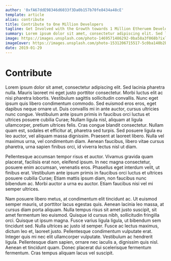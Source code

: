 ```yaml
---
author: '0xfA67ddE98346d6033f3Da0b157b70fe8434a48cE'
template: article
alias: contribute
title: Contribute to One Million Developers
tagline: Get Involved with the Growth towards 1 Million Etheruem Developers
summary: Lorem ipsum dolor sit amet, consectetur adipiscing elit. Sed lacinia pharetra nulla. Mauris laoreet mi eget justo porttitor consectetur. Morbi luctus elit ac nisi pharetra lobortis. Vestibulum sagittis sollicitudin convallis. Nunc eget ipsum quis libero condimentum commodo. Sed euismod eros eros, eget dapibus neque ornare ut. Duis convallis mi in ante auctor, cursus ultricies nunc congue. 
image: https://images.unsplash.com/photo-1469571486292-0ba58a3f068b?ixlib=rb-1.2.1&ixid=eyJhcHBfaWQiOjEyMDd9&auto=format&fit=crop&w=800&q=60
imageCover: https://images.unsplash.com/photo-1531206715517-5c0ba140b2b8?ixlib=rb-1.2.1&ixid=eyJhcHBfaWQiOjEyMDd9&auto=format&fit=crop&w=800&q=60
date: 2019-01-29
---
```

# Contribute

Lorem ipsum dolor sit amet, consectetur adipiscing elit. Sed lacinia pharetra nulla. Mauris laoreet mi eget justo porttitor consectetur. Morbi luctus elit ac nisi pharetra lobortis. Vestibulum sagittis sollicitudin convallis. Nunc eget ipsum quis libero condimentum commodo. Sed euismod eros eros, eget dapibus neque ornare ut. Duis convallis mi in ante auctor, cursus ultricies nunc congue. Vestibulum ante ipsum primis in faucibus orci luctus et ultrices posuere cubilia Curae; Nullam ligula nisl, aliquam at ligula ullamcorper, pretium ultrices felis. Cras congue blandit consectetur. Nullam quam est, sodales et efficitur at, pharetra sed turpis. Sed posuere ligula eu leo auctor, vel aliquam massa dignissim. Praesent at laoreet libero. Nulla vel maximus urna, vel condimentum diam. Aenean faucibus, libero vitae cursus pharetra, urna sapien finibus orci, id viverra lectus nisl ut diam.

Pellentesque accumsan tempor risus et auctor. Vivamus gravida quam placerat, facilisis erat non, eleifend ipsum. In nec magna consectetur, posuere enim accumsan, venenatis eros. Phasellus eget interdum velit, ut finibus erat. Vestibulum ante ipsum primis in faucibus orci luctus et ultrices posuere cubilia Curae; Etiam mattis ipsum diam, non faucibus nunc bibendum ac. Morbi auctor a urna eu auctor. Etiam faucibus nisi vel mi semper ultrices.

Nam posuere libero metus, at condimentum elit tincidunt ac. Ut euismod semper mauris, ut porttitor lacus egestas quis. Aenean lacinia leo massa, at cursus diam porta aliquam. Nulla tempus risus sit amet justo suscipit, sit amet fermentum leo euismod. Quisque id cursus nibh, sollicitudin fringilla orci. Quisque ut ipsum magna. Fusce varius ligula ligula, ut bibendum sem tincidunt sed. Nulla ultrices ac justo id semper. Fusce ac lectus maximus, dictum leo et, laoreet justo. Pellentesque condimentum vulputate erat. Integer quis mi nec elit ullamcorper vulputate. Vestibulum ac hendrerit ligula. Pellentesque diam sapien, ornare nec iaculis a, dignissim quis nisl. Aenean et tincidunt quam. Donec placerat dui scelerisque fermentum fermentum. Cras tempus aliquam lacus vel suscipit.